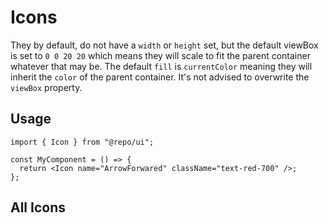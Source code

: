


<Meta title="Foundations/Icons/Icons" />

# Icons

They by default, do not have a `width` or `height` set, but the default viewBox is set to `0 0 20 20` which means they
will scale to fit the parent container whatever that may be. The default `fill` is `currentColor` meaning they will
inherit the `color` of the parent container. It's not advised to overwrite the `viewBox` property.

## Usage

```tsx
import { Icon } from "@repo/ui";

const MyComponent = () => {
  return <Icon name="ArrowForwared" className="text-red-700" />;
};
```

## All Icons

<Canvas of={IconsStories.All} />
